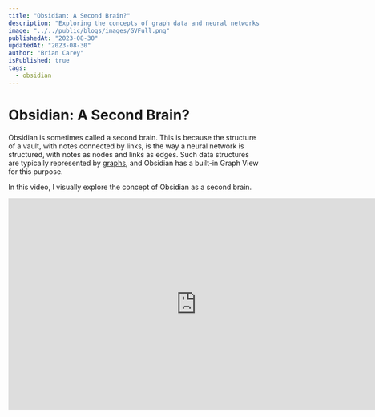 ```yaml
---
title: "Obsidian: A Second Brain?"
description: "Exploring the concepts of graph data and neural networks."
image: "../../public/blogs/images/GVFull.png"
publishedAt: "2023-08-30"
updatedAt: "2023-08-30"
author: "Brian Carey"
isPublished: true
tags:
  - obsidian
---
```


# Obsidian: A Second Brain?

Obsidian is sometimes called a second brain. This is because the structure of a vault, with notes connected by links, is the way a neural network is structured, with notes as nodes and links as edges. Such data structures are typically represented by [graphs](<https://en.wikipedia.org/wiki/Graph_(abstract_data_type)>), and Obsidian has a built-in Graph View for this purpose.

In this video, I visually explore the concept of Obsidian as a second brain.


<iframe src="https://fast.wistia.net/embed/iframe/0e9un8obut?seo=false&videoFoam=false" title="2nd Brain Video" allow="autoplay; fullscreen" allowtransparency="true" frameborder="0" scrolling="no" class="wistia_embed" name="wistia_embed" msallowfullscreen width="750" height="422"></iframe>
<script src="https://fast.wistia.net/assets/external/E-v1.js" async></script>
